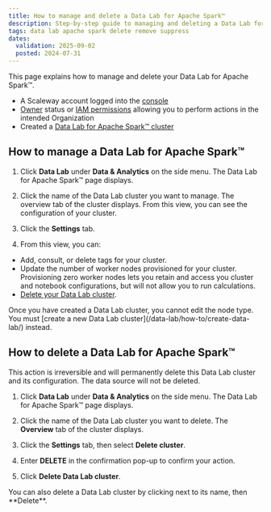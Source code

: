 ```yaml
---
title: How to manage and delete a Data Lab for Apache Spark™
description: Step-by-step guide to managing and deleting a Data Lab for Apache Spark™ with the Scaleway console.
tags: data lab apache spark delete remove suppress
dates:
  validation: 2025-09-02
  posted: 2024-07-31
---
```


This page explains how to manage and delete your Data Lab for Apache Spark™.

<Requirements />

- A Scaleway account logged into the [console](https://console.scaleway.com)
- [Owner](/iam/concepts/#owner) status or [IAM permissions](/iam/concepts/#permission) allowing you to perform actions in the intended Organization
- Created a [Data Lab for Apache Spark™ cluster](/data-lab/how-to/create-data-lab/)

## How to manage a Data Lab for Apache Spark™

1. Click **Data Lab** under **Data & Analytics** on the side menu. The Data Lab for Apache Spark™ page displays.

2. Click the name of the Data Lab cluster you want to manage. The overview tab of the cluster displays. From this view, you can see the configuration of your cluster.

3. Click the **Settings** tab.

4. From this view, you can:

  - Add, consult, or delete tags for your cluster.
  - Update the number of worker nodes provisioned for your cluster.
      <Message type="note">
      Provisioning zero worker nodes lets you retain and access you cluster and notebook configurations, but will not allow you to run calculations.
      </Message>
  - [Delete your Data Lab cluster](/data-lab/how-to/manage-delete-data-lab/#how-to-delete-a-data-lab-for-apache-sparktm).

<Message type="note">
Once you have created a Data Lab cluster, you cannot edit the node type. You must [create a new Data Lab cluster](/data-lab/how-to/create-data-lab/) instead.
</Message>

## How to delete a Data Lab for Apache Spark™

<Message type="important">
  This action is irreversible and will permanently delete this Data Lab cluster and its configuration. The data source will not be deleted.
</Message>

1. Click **Data Lab** under **Data & Analytics** on the side menu. The Data Lab for Apache Spark™ page displays.

2. Click the name of the Data Lab cluster you want to delete. The **Overview** tab of the cluster displays.

3. Click the **Settings** tab, then select **Delete cluster**.

4. Enter **DELETE** in the confirmation pop-up to confirm your action.

5. Click **Delete Data Lab cluster**.

<Message type="note">
  You can also delete a Data Lab cluster by clicking <Icon name="more" /> next to its name, then **Delete**.
</Message>
